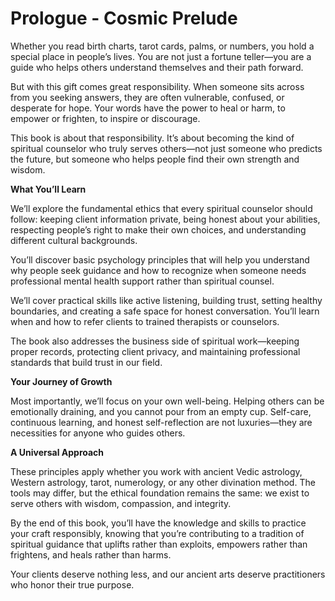 # Prologue - Cosmic Prelude {.unnumbered}

Whether you read birth charts, tarot cards, palms, or numbers, you hold a special place in people's lives. You are not just a fortune teller—you are a guide who helps others understand themselves and their path forward.

But with this gift comes great responsibility. When someone sits across from you seeking answers, they are often vulnerable, confused, or desperate for hope. Your words have the power to heal or harm, to empower or frighten, to inspire or discourage.

This book is about that responsibility. It's about becoming the kind of spiritual counselor who truly serves others—not just someone who predicts the future, but someone who helps people find their own strength and wisdom.

**What You'll Learn**

We'll explore the fundamental ethics that every spiritual counselor should follow: keeping client information private, being honest about your abilities, respecting people's right to make their own choices, and understanding different cultural backgrounds.

You'll discover basic psychology principles that will help you understand why people seek guidance and how to recognize when someone needs professional mental health support rather than spiritual counsel.

We'll cover practical skills like active listening, building trust, setting healthy boundaries, and creating a safe space for honest conversation. You'll learn when and how to refer clients to trained therapists or counselors.

The book also addresses the business side of spiritual work—keeping proper records, protecting client privacy, and maintaining professional standards that build trust in our field.

**Your Journey of Growth**

Most importantly, we'll focus on your own well-being. Helping others can be emotionally draining, and you cannot pour from an empty cup. Self-care, continuous learning, and honest self-reflection are not luxuries—they are necessities for anyone who guides others.

**A Universal Approach**

These principles apply whether you work with ancient Vedic astrology, Western astrology, tarot, numerology, or any other divination method. The tools may differ, but the ethical foundation remains the same: we exist to serve others with wisdom, compassion, and integrity.

By the end of this book, you'll have the knowledge and skills to practice your craft responsibly, knowing that you're contributing to a tradition of spiritual guidance that uplifts rather than exploits, empowers rather than frightens, and heals rather than harms.

Your clients deserve nothing less, and our ancient arts deserve practitioners who honor their true purpose.